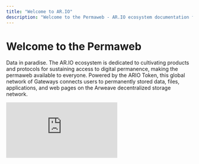 ```yaml
---
title: "Welcome to AR.IO"
description: "Welcome to the Permaweb - AR.IO ecosystem documentation for products and protocols sustaining access to digital permanence"
---
```


# Welcome to the Permaweb

Data in paradise. The AR.IO ecosystem is dedicated to cultivating products and protocols for sustaining access to digital permanence, making the permaweb available to everyone. Powered by the ARIO Token, this global network of Gateways connects users to permanently stored data, files, applications, and web pages on the Arweave decentralized storage network.

<div className="flex flex-col items-left">
  <div className="w-full max-w-[760px] aspect-video">
    <iframe
      className="w-full h-full rounded-lg"
      src="https://www.youtube.com/embed/6HJc4_OYVMQ"
      title="What and Why AR.IO? | AR.IO 101"
      frameBorder="0"
      allow="accelerometer; autoplay; clipboard-write; encrypted-media; gyroscope; picture-in-picture; web-share"
      allowFullScreen
    ></iframe>
  </div>
</div>
